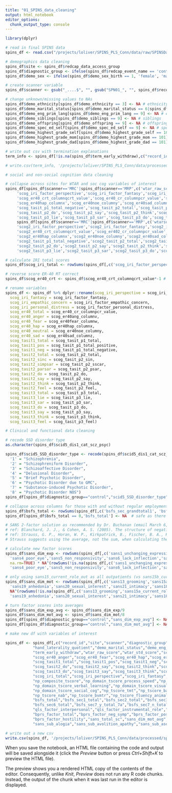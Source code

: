 ```yaml
---
title: "01_SPINS_data_cleaning"
output: html_notebook
editor_options: 
  chunk_output_type: console
---
```


```r
library(dplyr) 

# read in final SPINS data
spins_df <- read.csv("/projects/loliver/SPINS_PLS_Conn/data/raw/SPINSDataStorage_DATA_2020-10-16_1224.csv",stringsAsFactors = F)

```

```r
# demographics data cleaning
spins_df$site <- spins_df$redcap_data_access_group
spins_df$diagnostic_group <- ifelse(spins_df$redcap_event_name == 'control_arm_1', 'control', 'case')
spins_df$demo_sex <- ifelse(spins_df$demo_sex_birth == 1, 'female', 'male')

# create scanner variable
spins_df$scanner <- gsub("_....$", "", gsub("SPN01_", "", spins_df$record_id))
```

```r
# change unknown/missing values to NAs
spins_df$demo_ethnicity[spins_df$demo_ethnicity == 3] <- NA # ethnicity
spins_df$demo_marital_status[spins_df$demo_marital_status == 6|spins_df$demo_marital_status == 9] <- NA # marital status
spins_df$demo_eng_prim_lang[spins_df$demo_eng_prim_lang == 9] <- NA # eng primary lang
spins_df$demo_siblings[spins_df$demo_siblings == 9] <- NA # siblings
spins_df$demo_offspring[spins_df$demo_offspring == 9] <- NA # offspring
spins_df$demo_spec_ed_self[spins_df$demo_spec_ed_self == 9] <- NA # special education
spins_df$demo_highest_grade_self[spins_df$demo_highest_grade_self == 101] <- NA # education
spins_df$demo_highest_grade_mom[spins_df$demo_highest_grade_mom == 101] <- NA # education mom
spins_df$demo_highest_grade_dad[spins_df$demo_highest_grade_dad == 101] <- NA # education dad

```

```r
# write out csv with termination explanations
term_info <- spins_df[!is.na(spins_df$term_early_withdraw),c("record_id","diagnostic_group","term_early_withdraw","term_consent_withdraw","term_no_longer_elg","term_change_health","term_deceased_date","term_psych_withdraw","term_other_specify")]

# write.csv(term_info, '/projects/loliver/SPINS_PLS_Conn/data/processed/spins_termination_info_11-20-2020.csv', row.names = FALSE)

```

```r
# social and non-social cognition data cleaning

# collapse across sites for WTAR and soc cog variables of interest
spins_df[spins_df$scanner=='MRC'|spins_df$scanner=='MRP',c('wtar_raw_score','wtar_std_score','scog_rmet_total','scog_rad_total',
     'scog_iri_factor_perspective','scog_iri_factor_fantasy','scog_iri_factor_empathic_concern','scog_iri_factor_personal_distress',
     'scog_er40_crt_columnqcrt_value','scog_er40_cr_columnpcr_value','scog_er40ang_columnv','scog_er40fear_columnw',
     'scog_er40hap_columnx','scog_er40noe_columny','scog_er40sad_columnz','scog_tasit_p1_total','scog_tasit_p1_total_positive',
     'scog_tasit_p1_total_negative','scog_tasit_p2_total','scog_tasit_p2_sin','scog_tasit_p2_sscar','scog_tasit_p2_psar',
     'scog_tasit_p2_do','scog_tasit_p2_say','scog_tasit_p2_think','scog_tasit_p2_feel','scog_tasit_p3_total',
     'scog_tasit_p3_lie','scog_tasit_p3_sar','scog_tasit_p3_do','scog_tasit_p3_say','scog_tasit_p3_think','scog_tasit_p3_feel')]  <- 
     spins_df[spins_df$scanner=='MRC'|spins_df$scanner=='MRP',c('wtarsum_total','wtarsum_std','scog2_rmet_total','scog2_rad_total',
     'scog2_iri_factor_perspective','scog2_iri_factor_fantasy','scog2_iri_factor_empathic_concern','scog2_iri_factor_personal_distress',
     'scog2_er40_crt_columnqcrt_value','scog_er402_cr_columnpcr_value','scog2_er40ang_columnv','scog2_er40fear_columnw',
     'scog2_er40hap_columnx','scog2_er40noe_columny','scog2_er40sad_columnz','scog2_tasit_p1_total','scog2_tasit_p1_total_positive',
     'scog2_tasit_p1_total_negative','scog2_tasit_p2_total','scog2_tasit_p2_sin','scog2_tasit_p2_sscar','scog2_tasit_p2_psar',
     'scog2_tasit_p2_do','scog2_tasit_p2_say','scog2_tasit_p2_think','scog2_tasit_p2_feel','scog2_tasit_p3_total',
     'scog2_tasit_p3_lie','scog2_tasit_p3_sar','scog2_tasit_p3_do','scog2_tasit_p3_say','scog2_tasit_p3_think','scog2_tasit_p3_feel')]

# calculate IRI total scores
spins_df$scog_iri_total <- rowSums(spins_df[,c('scog_iri_factor_perspective', 'scog_iri_factor_fantasy', 'scog_iri_factor_empathic_concern', 'scog_iri_factor_personal_distress')], na.rm=TRUE)

# reverse score ER-40 RT correct
spins_df$scog_er40_crt <- spins_df$scog_er40_crt_columnqcrt_value*-1 # for CMH / ZHH

```


```r
# rename variables
spins_df <- spins_df %>% dplyr::rename(scog_iri_perspective = scog_iri_factor_perspective,
  scog_iri_fantasy = scog_iri_factor_fantasy,
  scog_iri_empathic_concern = scog_iri_factor_empathic_concern,
  scog_iri_personal_distress = scog_iri_factor_personal_distress,
  scog_er40_total = scog_er40_cr_columnpcr_value,
  scog_er40_anger = scog_er40ang_columnv,
  scog_er40_fear = scog_er40fear_columnw,
  scog_er40_hap = scog_er40hap_columnx,
  scog_er40_neutral = scog_er40noe_columny,
  scog_er40_sad = scog_er40sad_columnz,
  scog_tasit1_total = scog_tasit_p1_total,
  scog_tasit1_pos = scog_tasit_p1_total_positive,
  scog_tasit1_neg = scog_tasit_p1_total_negative,
  scog_tasit2_total = scog_tasit_p2_total,
  scog_tasit2_sinc = scog_tasit_p2_sin,
  scog_tasit2_simpsar = scog_tasit_p2_sscar,
  scog_tasit2_parsar = scog_tasit_p2_psar,
  scog_tasit2_do = scog_tasit_p2_do,
  scog_tasit2_say = scog_tasit_p2_say,
  scog_tasit2_think = scog_tasit_p2_think,
  scog_tasit2_feel = scog_tasit_p2_feel,
  scog_tasit3_total = scog_tasit_p3_total,
  scog_tasit3_lie = scog_tasit_p3_lie,
  scog_tasit3_sar = scog_tasit_p3_sar,
  scog_tasit3_do = scog_tasit_p3_do,
  scog_tasit3_say = scog_tasit_p3_say,
  scog_tasit3_think = scog_tasit_p3_think,
  scog_tasit3_feel = scog_tasit_p3_feel)

```

```r
# Clinical and functional data cleaning

# recode SSD disorder type
as.character(spins_df$scid5_dis1_cat_scz_psyc)

spins_df$scid5_SSD_disorder_type <- recode(spins_df$scid5_dis1_cat_scz_psyc, 
  '1' = "Schizophrenia",
  '2' = "Schizophreniform Disorder",
  '3' = "Schizoaffective Disorder",
  '4' = "Delusional Disorder",
  '5' = "Brief Psychotic Disorder",
  '6' = "Psychotic Disorder due to GMC",
  '7' = "Substance-induced Psychotic Disorder",
  '8' = "Psychotic Disorder NOS")
spins_df[spins_df$diagnostic_group=="control","scid5_SSD_disorder_type"] <- NA

# collapse across columns for those with and without regular employment for BSFS
spins_df$bsfs_total <- rowSums(spins_df[,c('bsfs_sec_grandtotal1', 'bsfs_sec_grandtotal2')], na.rm=TRUE)
spins_df[spins_df$bsfs_total == 0,'bsfs_total'] <- NA  # safe as there are no zeros in the orginal columns

# SANS 2-factor solution as recommended by Dr. Buchanan (email March 6, 2017)
# ref: Blanchard, J. J., & Cohen, A. S. (2005). The structure of negative symptoms within schizophrenia: implications for assessment. Schizophrenia bulletin, 32(2), 238-245.
# ref: Strauss, G. P., Horan, W. P., Kirkpatrick, B., Fischer, B. A., Keller, W. R., Miski, P., Buchanan, R.W., Green, M.F., Carpenter, W. T. (2013). Deconstructing negative symptoms of schizophrenia. Journal of psychiatric research,47(6), 783-790.
# Strauss suggests using the average, not the sum, when calculating the factor scores (excluding globals due to redundancy) because the 2 factors have different numbers of items, which artificially creates a significant within subject effect when you use the sum.

# calculate new factor scores
spins_df$sans_dim_exp <- rowSums(spins_df[,c('sans1_unchanging_expression','sans2_decreased_spont_mvt','sans3_expressive_gestures',
  'sans4_poor_eye','sans5_non_responsivity','sans6_lack_inflection','sans8_poverty_speech','sans10_blocking','sans11_latency')], 
  na.rm=TRUE) * NA^(rowSums(!is.na(spins_df[,c('sans1_unchanging_expression','sans2_decreased_spont_mvt','sans3_expressive_gestures',
  'sans4_poor_eye','sans5_non_responsivity','sans6_lack_inflection','sans8_poverty_speech','sans10_blocking','sans11_latency')]))==0)

# only using sans15_current_role_out as all outpatients (vs sans15b_current_role_in)
spins_df$sans_dim_mot <- rowSums(spins_df[,c('sans13_grooming','sans15a_current_role_out','sans14_role_fn','sans16_anergia',
  'sans19_anhedonia','sans20_sexual_interest','sans21_intimacy','sans18_asociality')], na.rm=TRUE) *  
  NA^(rowSums(!is.na(spins_df[,c('sans13_grooming','sans15a_current_role_out','sans14_role_fn','sans16_anergia',
  'sans19_anhedonia','sans20_sexual_interest','sans21_intimacy','sans18_asociality')]))==0)

# turn factor scores into averages
spins_df$sans_dim_exp_avg <- spins_df$sans_dim_exp/9 
spins_df$sans_dim_mot_avg <- spins_df$sans_dim_mot/8
spins_df[spins_df$diagnostic_group=="control","sans_dim_exp_avg"] <- NA
spins_df[spins_df$diagnostic_group=="control","sans_dim_mot_avg"] <- NA

```

```r
# make new df with variables of interest

spins_df <- spins_df[,c("record_id","site","scanner","diagnostic_group","scid5_SSD_disorder_type","demo_sex","demo_age_study_entry",
            "hand_laterality_quotient","demo_marital_status","demo_eng_prim_lang","demo_spec_ed_self","demo_highest_grade_self",
            "term_early_withdraw","wtar_raw_score","wtar_std_score","scog_rmet_total","scog_er40_total","scog_er40_crt",
            "scog_er40_anger","scog_er40_fear","scog_er40_hap","scog_er40_neutral","scog_er40_sad",
            "scog_tasit1_total","scog_tasit1_pos","scog_tasit1_neg","scog_tasit2_total","scog_tasit2_sinc","scog_tasit2_simpsar","scog_tasit2_parsar",
            "scog_tasit2_do","scog_tasit2_say","scog_tasit2_think","scog_tasit2_feel","scog_tasit3_total","scog_tasit3_lie","scog_tasit3_sar",
            "scog_tasit3_do","scog_tasit3_say","scog_tasit3_think","scog_tasit3_feel","scog_rad_total",
            "scog_iri_total","scog_iri_perspective","scog_iri_fantasy","scog_iri_empathic_concern","scog_iri_personal_distress",
            "np_composite_tscore","np_domain_tscore_process_speed","np_domain_tscore_att_vigilance","np_domain_tscore_work_mem",
            "np_domain_tscore_verbal_learning","np_domain_tscore_visual_learning","np_domain_tscore_reasoning_ps",
            "np_domain_tscore_social_cog","np_tscore_tmt","np_tscore_bacsc","np_tscore_hvltr","np_tscore_wms_ss","np_tscore_umd_lns",
            "np_tscore_nab","np_tscore_bvmtr","np_tscore_fluency_animals","np_tscore_cpt","np_tscore_msceit",
            "bsfs_total","bsfs_sec1_total","bsfs_sec2_total","bsfs_sec3_total","bsfs_sec4_total","bsfs_sec5_total",
            "bsfs_sec6_total","bsfs_sec7_y_total_7a","bsfs_sec7_n_total_7b","qls_total","qls20_empathy",
            "qls_factor_interpersonal","qls_factor_instrumental_role","qls_factor_intrapsychic","qls_factor_comm_obj_activities",
            "bprs_factor_total","bprs_factor_neg_symp","bprs_factor_pos_symp","bprs_factor_anxiety_depression","bprs_factor_activation",
            "bprs_factor_hostility","sans_total_sc","sans_dim_mot_avg","sans_dim_exp_avg","sans_sub_affective_flat_blunt",
            "sans_sub_alogia","sans_sub_avolition_apathy","sans_sub_asocial_anhedonia")]

```

```r
# write out a new csv
write.csv(spins_df, '/projects/loliver/SPINS_PLS_Conn/data/processed/spins_behav_data_full_11-20-2020.csv', row.names = FALSE)

```

When you save the notebook, an HTML file containing the code and output will be saved alongside it (click the *Preview* button or press *Ctrl+Shift+K* to preview the HTML file).

The preview shows you a rendered HTML copy of the contents of the editor. Consequently, unlike *Knit*, *Preview* does not run any R code chunks. Instead, the output of the chunk when it was last run in the editor is displayed.
